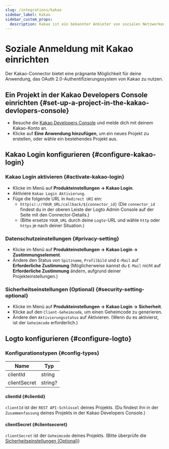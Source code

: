 ```yaml
---
slug: /integrations/kakao
sidebar_label: Kakao
sidebar_custom_props:
  description: Kakao ist ein bekannter Anbieter von sozialen Netzwerken in Südkorea.
---
```



# Soziale Anmeldung mit Kakao einrichten

Der Kakao-Connector bietet eine prägnante Möglichkeit für deine Anwendung, das OAuth 2.0-Authentifizierungssystem von Kakao zu nutzen.

<GuideTip />

## Ein Projekt in der Kakao Developers Console einrichten \{#set-up-a-project-in-the-kakao-devlopers-console}

- Besuche die [Kakao Developers Console](https://developers.kakao.com/console/app) und melde dich mit deinem Kakao-Konto an.
- Klicke auf **Eine Anwendung hinzufügen**, um ein neues Projekt zu erstellen, oder wähle ein bestehendes Projekt aus.

## Kakao Login konfigurieren \{#configure-kakao-login}

### Kakao Login aktivieren \{#activate-kakao-login}

- Klicke im Menü auf **Produkteinstellungen -> Kakao Login**.
- Aktiviere `Kakao Login Aktivierung`.
- Füge die folgende URL in `Redirect URI` ein:
  - `http(s)://YOUR_URL/callback/${connector_id}` (Die `connector_id` findest du in der oberen Leiste der Logto Admin Console auf der Seite mit den Connector-Details.)
  - (Bitte ersetze `YOUR_URL` durch deine `Logto`-URL und wähle `http` oder `https` je nach deiner Situation.)

### Datenschutzeinstellungen \{#privacy-setting}

- Klicke im Menü auf **Produkteinstellungen -> Kakao Login -> Zustimmungselement**.
- Ändere den Status von `Spitzname`, `Profilbild` und `E-Mail` auf **Erforderliche Zustimmung** (Möglicherweise kannst du `E-Mail` nicht auf **Erforderliche Zustimmung** ändern, aufgrund deiner Projekteinstellungen.)

### Sicherheitseinstellungen (Optional) \{#security-setting-optional}

- Klicke im Menü auf **Produkteinstellungen -> Kakao Login -> Sicherheit**.
- Klicke auf den `Client-Geheimcode`, um einen Geheimcode zu generieren.
- Ändere den `Aktivierungsstatus` auf Aktivieren. (Wenn du es aktivierst, ist der `Geheimcode` erforderlich.)

## Logto konfigurieren \{#configure-logto}

### Konfigurationstypen \{#config-types}

| Name         | Typ     |
| ------------ | ------- |
| clientId     | string  |
| clientSecret | string? |

#### clientId \{#clientid}

`clientId` ist der `REST API-Schlüssel` deines Projekts.
(Du findest ihn in der `Zusammenfassung` deines Projekts in der Kakao Developers Console.)

#### clientSecret \{#clientseceret}

`clientSecret` ist der `Geheimcode` deines Projekts.
(Bitte überprüfe die [Sicherheitseinstellungen (Optional)](#sicherheitseinstellungen-optional))
